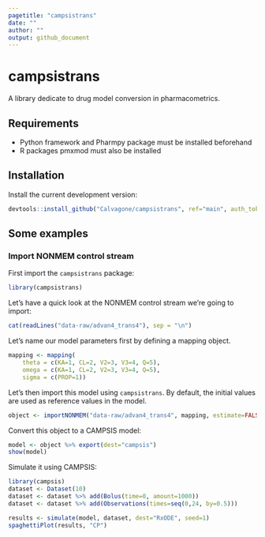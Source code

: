 ```yaml
---
pagetitle: "campsistrans"
date: ""
author: ""
output: github_document
---
```


# campsistrans
A library dedicate to drug model conversion in pharmacometrics.

## Requirements

* Python framework and Pharmpy package must be installed beforehand
* R packages pmxmod must also be installed

## Installation
Install the current development version:
  
```r
devtools::install_github("Calvagone/campsistrans", ref="main", auth_token="AUTH_TOKEN", force=TRUE)
```

## Some examples

### Import NONMEM control stream

First import the `campsistrans` package:

```r
library(campsistrans)
```

Let's have a quick look at the NONMEM control stream we're going to import:

```r
cat(readLines("data-raw/advan4_trans4"), sep = "\n")
```

Let's name our model parameters first by defining a mapping object.

```r
mapping <- mapping(
    theta = c(KA=1, CL=2, V2=3, V3=4, Q=5),
    omega = c(KA=1, CL=2, V2=3, V3=4, Q=5),
    sigma = c(PROP=1))
```

Let's then import this model using `campsistrans`.
By default, the initial values are used as reference values in the model.

```r
object <- importNONMEM("data-raw/advan4_trans4", mapping, estimate=FALSE)
```

Convert this object to a CAMPSIS model:

```r
model <- object %>% export(dest="campsis")
show(model)
```

Simulate it using CAMPSIS:

```r
library(campsis)
dataset <- Dataset(10)
dataset <- dataset %>% add(Bolus(time=0, amount=1000))
dataset <- dataset %>% add(Observations(times=seq(0,24, by=0.5)))

results <- simulate(model, dataset, dest="RxODE", seed=1)
spaghettiPlot(results, "CP")
```
